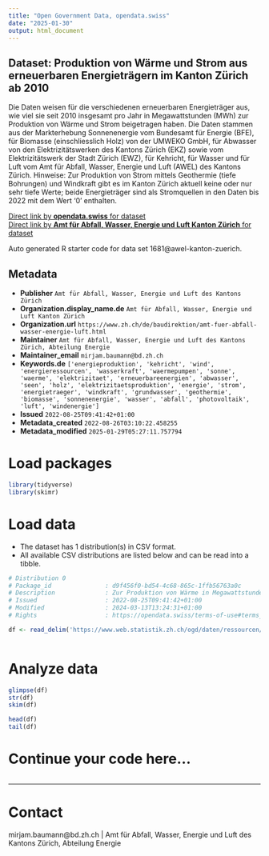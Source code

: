 ```yaml
---
title: "Open Government Data, opendata.swiss"
date: "2025-01-30"
output: html_document
---
```


## Dataset: Produktion von Wärme und Strom aus erneuerbaren Energieträgern im Kanton Zürich ab 2010

Die Daten weisen für die verschiedenen erneuerbaren Energieträger aus, wie viel sie seit 2010 insgesamt pro Jahr in Megawattstunden (MWh) zur Produktion von Wärme und Strom beigetragen haben. Die Daten stammen aus der Markterhebung Sonnenenergie vom Bundesamt für Energie (BFE), für Biomasse (einschliesslich Holz) von der UMWEKO GmbH, für Abwasser von den Elektrizitätswerken des Kantons Zürich (EKZ) sowie vom Elektrizitätswerk der Stadt Zürich (EWZ), für Kehricht, für Wasser und für Luft vom Amt für Abfall, Wasser, Energie und Luft (AWEL) des Kantons Zürich. Hinweise: Zur Produktion von Strom mittels Geothermie (tiefe Bohrungen) und Windkraft gibt es im Kanton Zürich aktuell keine oder nur sehr tiefe Werte; beide Energieträger sind als Stromquellen in den Daten bis 2022 mit dem Wert '0' enthalten.

[Direct link by **opendata.swiss** for dataset](https://opendata.swiss/de/dataset/produktion-von-warme-und-strom-aus-erneuerbaren-energietragern-im-kanton-zurich-ab-2010)<br>
[Direct link by **Amt für Abfall, Wasser, Energie und Luft Kanton Zürich** for dataset]()

Auto generated R starter code for data set 1681@awel-kanton-zuerich.

## Metadata

- **Publisher** `Amt für Abfall, Wasser, Energie und Luft des Kantons Zürich`
- **Organization.display_name.de** `Amt für Abfall, Wasser, Energie und Luft Kanton Zürich`
- **Organization.url** `https://www.zh.ch/de/baudirektion/amt-fuer-abfall-wasser-energie-luft.html`
- **Maintainer** `Amt für Abfall, Wasser, Energie und Luft des Kantons Zürich, Abteilung Energie`
- **Maintainer_email** `mirjam.baumann@bd.zh.ch`
- **Keywords.de** `['energieproduktion', 'kehricht', 'wind', 'energieressourcen', 'wasserkraft', 'waermepumpen', 'sonne', 'waerme', 'elektrizitaet', 'erneuerbareenergien', 'abwasser', 'seen', 'holz', 'elektrizitaetsproduktion', 'energie', 'strom', 'energietraeger', 'windkraft', 'grundwasser', 'geothermie', 'biomasse', 'sonnenenergie', 'wasser', 'abfall', 'photovoltaik', 'luft', 'windenergie']`
- **Issued** `2022-08-25T09:41:42+01:00`
- **Metadata_created** `2022-08-26T03:10:22.458255`
- **Metadata_modified** `2025-01-29T05:27:11.757794`


# Load packages

```r

library(tidyverse)
library(skimr)

```

# Load data

-   The dataset has 1 distribution(s) in CSV format.
-   All available CSV distributions are listed below and can be read into a tibble.

```r

# Distribution 0
# Package_id               : d9f456f0-bd54-4c68-865c-1ffb56763a0c
# Description              : Zur Produktion von Wärme in Megawattstunden (MWh) enthalten sind die Energieträger: Kehricht, Biomasse (einschliesslich Holz), Sonne, Wasser (umfasst Oberflächen- und Grundwasser), Geothermie (untiefe Bohrungen), Luft (umfasst Luft-Wärmepumpen) sowie Abwasser. Zur Produktion von Strom zusätzlich enthalten ist der Energieträger 'Windkraft', während bei 'Geothermie' keine 'untiefen', sondern nur 'tiefe' Bohrungen zur Stromproduktion beitragen; die Energieträger 'Luft' und 'Abwasser' werden zur Stromproduktion nicht genutzt.
# Issued                   : 2022-08-25T09:41:42+01:00
# Modified                 : 2024-03-13T13:24:31+01:00
# Rights                   : https://opendata.swiss/terms-of-use#terms_by

df <- read_delim('https://www.web.statistik.zh.ch/ogd/daten/ressourcen/KTZH_00001681_00003140.csv')



```

# Analyze data

```r

glimpse(df)
str(df)
skim(df)

head(df)
tail(df)

```

# Continue your code here...

```r

```

------------------------------------------------------------------------

# Contact

mirjam.baumann@bd.zh.ch | Amt für Abfall, Wasser, Energie und Luft des Kantons Zürich, Abteilung Energie
